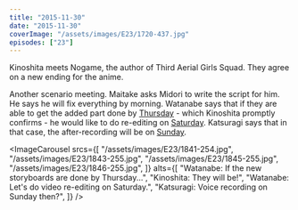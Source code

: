 ```yaml
---
title: "2015-11-30"
date: "2015-11-30"
coverImage: "/assets/images/E23/1720-437.jpg"
episodes: ["23"]
---
```


Kinoshita meets Nogame, the author of Third Aerial Girls Squad. They agree on a new ending for the anime.

Another scenario meeting. Maitake asks Midori to write the script for him. He says he will fix everything by morning. Watanabe says that if they are able to get the added part done by [Thursday](/calendar/2015-12-03) - which Kinoshita promptly confirms - he would like to do re-editing on [Saturday](/calendar/2015-12-05). Katsuragi says that in that case, the after-recording will be on [Sunday](/calendar/2015-12-06).

<ImageCarousel
  srcs={[
    "/assets/images/E23/1841-254.jpg",
    "/assets/images/E23/1843-255.jpg",
    "/assets/images/E23/1845-255.jpg",
    "/assets/images/E23/1846-255.jpg",
  ]}
  alts={[
    "Watanabe: If the new storyboards are done by Thursday...",
    "Kinoshita: They will be!",
    "Watanabe: Let's do video re-editing on Saturday.",
    "Katsuragi: Voice recording on Sunday then?",
  ]}
/>
